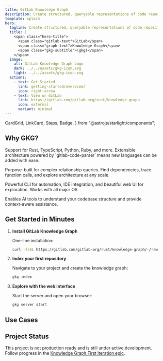 ```yaml
---
title: GitLab Knowledge Graph
description: Create structured, queryable representations of code repositories to power AI features and enhance developer productivity.
template: splash
hero:
  tagline: Create structured, queryable representations of code repositories to power AI features and enhance developer productivity.
  title: |
    <span class="hero-title">
      <span class="gitlab-text">GitLab</span>
      <span class="graph-text">Knowledge Graph</span>
      <span class="gkg-subtitle">(gkg)</span>
    </span>
  image:
    alt: GitLab Knowledge Graph Logo
    dark: ../../assets/gkg-icon.svg
    light: ../../assets/gkg-icon.svg
  actions:
    - text: Get Started
      link: getting-started/overview/
      icon: right-arrow
    - text: View on GitLab
      link: https://gitlab.com/gitlab-org/rust/knowledge-graph
      icon: external
      variant: minimal
---
```


  CardGrid,
  LinkCard,
  Steps,
  Badge,
} from "@astrojs/starlight/components";

## Why GKG?

<CardGrid>
  <FeatureCard
    title="Universal Call Graph"
    icon="forward-slash"
    badgeText="Native parsing"
  >
    <p>
      Support for Rust, TypeScript, Python, Ruby, and more. Extensible
      architecture powered by `gitlab-code-parser` means new languages can be
      added with ease.
    </p>
  </FeatureCard>
  <FeatureCard
    title="Lightning-Fast Queries"
    icon="rocket"
    badgeText="Kuzu Graph Database"
  >
    <p>
      Purpose-built for complex relationship queries. Find dependencies, trace
      function calls, and explore architecture at any scale.
    </p>
  </FeatureCard>
  <FeatureCard
    title="Developer-First Design"
    icon="laptop"
    badgeText="Many Ways to Access"
  >
    <p>
      Powerful CLI for automation, IDE integration, and beautiful web UI for
      exploration. Works with all major OS.
    </p>
  </FeatureCard>
  <FeatureCard
    title="AI-Ready Integration"
    icon="open-book"
    badgeText="MCP Protocol Support"
  >
    <p>
      Enables AI tools to understand your codebase structure and provide
      context-aware assistance.
    </p>
  </FeatureCard>
</CardGrid>

## Get Started in Minutes

<Steps>

1. **Install GitLab Knowledge Graph**

   One-line installation:

   ```bash
   curl -fsSL https://gitlab.com/gitlab-org/rust/knowledge-graph/-/raw/main/install.sh | bash
   ```

2. **Index your first repository**

   Navigate to your project and create the knowledge graph:

   ```bash
   gkg index
   ```

3. **Explore with the web interface**

   Start the server and open your browser:

   ```bash
   gkg server start
   ```

</Steps>

## Use Cases

<CardGrid>
  <LinkCard
    title="Codebase RAG"
    description="Enable context-aware code suggestions and analysis with MCP integration"
    href="mcp/tools"
  />
  <LinkCard
    title="Code Navigation"
    description="Find all references, dependencies, and relationships across your codebase"
    href="getting-started/usage/#access-the-web-interface"
  />
  <LinkCard
    title="Impact Analysis"
    description="Understand how changes affect other parts of your system before you make them"
    href="mcp/tools/#get_symbol_references"
  />
  <LinkCard
    title="Architecture Visualization"
    description="Generate interactive graphs of system structure and dependencies"
    href="getting-started/usage/#access-the-web-interface"
  />
</CardGrid>

## Project Status <Badge text="Under Active Development" variant="caution" />

This project is not production ready and is still under active development. Follow progress in the [Knowledge Graph First Iteration epic](https://gitlab.com/groups/gitlab-org/-/epics/17514).
